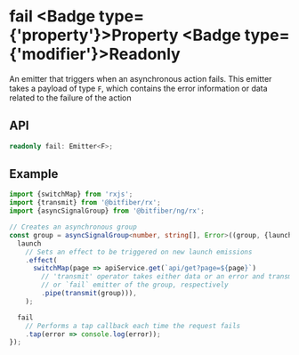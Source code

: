 
# fail <Badge type={'property'}>Property</Badge> <Badge type={'modifier'}>Readonly</Badge>

An emitter that triggers when an asynchronous action fails.
This emitter takes a payload of type `F`, which contains the error information or data
related to the failure of the action

## API

```ts copy
readonly fail: Emitter<F>;
```

## Example

```ts copy
import {switchMap} from 'rxjs';
import {transmit} from '@bitfiber/rx';
import {asyncSignalGroup} from '@bitfiber/ng/rx';

// Creates an asynchronous group
const group = asyncSignalGroup<number, string[], Error>((group, {launch, fail}) => {
  launch
    // Sets an effect to be triggered on new launch emissions
    .effect(
      switchMap(page => apiService.get(`api/get?page=${page}`)
        // 'transmit' operator takes either data or an error and transmits it to the `success`
        // or `fail` emitter of the group, respectively
        .pipe(transmit(group))),
    );

  fail
    // Performs a tap callback each time the request fails
    .tap(error => console.log(error));
});
```
